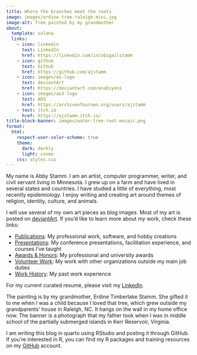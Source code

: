 ```yaml
---
title: Where the branches meet the roots
image: images/erdine-tree-raleigh-mini.jpg
image-alt: Tree painted by my grandmother
about: 
  template: solana
  links:
    - icon: linkedin
      text: LinkedIn
      href: https://linkedin.com/in/abigailstamm
    - icon: github
      text: Github
      href: https://github.com/ajstamm
    - icon: images/da-logo
      text: deviantArt
      href: https://deviantart.com/anabiyeni
    - icon: images/ao3-logo
      text: AO3
      href: https://archiveofourown.org/users/ajstamm
    - text: itch.io
      href: https://ajstamm.itch.io/
title-block-banner: images/water-tree-root-mosaic.png
format:
  html:
    respect-user-color-scheme: true
    theme: 
      dark: darkly
      light: cosmo
    css: styles.css
---
```



My name is Abby Stamm. I am an artist, computer programmer, writer, and civil servant living in Minnesota. I grew up on a farm and have lived in several states and countries. I have studied a little of everything, most recently epidemiology. I enjoy writing and creating art around themes of religion, identity, culture, and animals. 

I will use several of my own art pieces as blog images. Most of my art is posted on [deviantArt](https://deviantart.com/anabiyeni). If you'd like to learn more about my work, check these links:

- [Publications](about/publications.html): My professional work, software, and hobby creations
- [Presentations](about/presentations.html): My conference presentations, facilitation experience, and courses I've taught
- [Awards & Honors](about/awards-honors.html): My professional and university awards
- [Volunteer Work](about/volunteer.html): My work with other organizations outside my main job duties
- [Work History](about/work-history.html): My past work experience

For my current curated resume, please visit my [LinkedIn](https://linkedin.com/in/abigailstamm).


The painting is by my grandmother, Erdine Timberlake Stamm. She gifted it to me when I was a child because I loved that tree, which grew outside my grandparents' house in Raleigh, NC. It hangs on the wall in my home office now. The banner is a photograph that my father took when I was in middle school of the partially submerged islands in Kerr Reservoir, Virginia.


I am writing this blog in quarto using RStudio and posting it through GitHub. If you're interested in R, you can find my R packages and training resources on my [GitHub](https://github.com/ajstamm) account.


